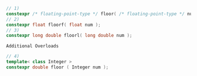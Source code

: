 ```cpp
// 1)
constexpr /* floating-point-type */ floor( /* floating-point-type */ num );
// 2)
constexpr float floorf( float num );
// 3)
constexpr long double floorl( long double num );
```


`Additional Overloads`

```cpp
// 4)
template< class Integer >
constexpr double floor ( Integer num );
```
